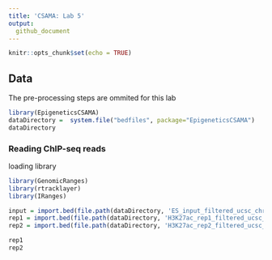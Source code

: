 ```yaml
---
title: 'CSAMA: Lab 5'
output: 
  github_document
---
```


```r
knitr::opts_chunk$set(echo = TRUE)
```

## Data

The pre-processing steps are ommited for this lab

```r
library(EpigeneticsCSAMA)
dataDirectory =  system.file("bedfiles", package="EpigeneticsCSAMA")
dataDirectory
```

### Reading ChIP-seq reads

loading library 

```r
library(GenomicRanges)
library(rtracklayer)
library(IRanges)

input = import.bed(file.path(dataDirectory, 'ES_input_filtered_ucsc_chr6.bed'))
rep1 = import.bed(file.path(dataDirectory, 'H3K27ac_rep1_filtered_ucsc_chr6.bed'))
rep2 = import.bed(file.path(dataDirectory, 'H3K27ac_rep2_filtered_ucsc_chr6.bed'))

rep1
rep2
```



